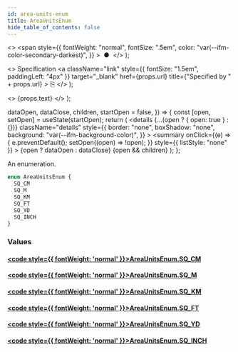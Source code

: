 ```yaml
---
id: area-units-enum
title: AreaUnitsEnum
hide_table_of_contents: false
---
```


  <>
    <span
      style={{
        fontWeight: "normal",
        fontSize: ".5em",
        color: "var(--ifm-color-secondary-darkest)",
      }}
    >
      &nbsp;●&nbsp;
    </span>
  </>
);

  <>
    Specification
    <a
      className="link"
      style={{ fontSize: "1.5em", paddingLeft: "4px" }}
      target="\_blank"
      href={props.url}
      title={"Specified by " + props.url}
    >
      ⎘
    </a>
  </>
);

  <>
    <span className={props.class}>{props.text}</span>
  </>
);


  dataOpen,
  dataClose,
  children,
  startOpen = false,
}) => {
  const [open, setOpen] = useState(startOpen);
  return (
    <details
      {...(open ? { open: true } : {})}
      className="details"
      style={{
        border: "none",
        boxShadow: "none",
        background: "var(--ifm-background-color)",
      }}
    >
      <summary
        onClick={(e) => {
          e.preventDefault();
          setOpen((open) => !open);
        }}
        style={{ listStyle: "none" }}
      >
        {open ? dataOpen : dataClose}
      </summary>
      {open && children}
    </details>
  );
};

An enumeration.

```graphql
enum AreaUnitsEnum {
  SQ_CM
  SQ_M
  SQ_KM
  SQ_FT
  SQ_YD
  SQ_INCH
}
```

### Values

#### [<code style={{ fontWeight: 'normal' }}>AreaUnitsEnum.<b>SQ_CM</b></code>](#)

>

#### [<code style={{ fontWeight: 'normal' }}>AreaUnitsEnum.<b>SQ_M</b></code>](#)

>

#### [<code style={{ fontWeight: 'normal' }}>AreaUnitsEnum.<b>SQ_KM</b></code>](#)

>

#### [<code style={{ fontWeight: 'normal' }}>AreaUnitsEnum.<b>SQ_FT</b></code>](#)

>

#### [<code style={{ fontWeight: 'normal' }}>AreaUnitsEnum.<b>SQ_YD</b></code>](#)

>

#### [<code style={{ fontWeight: 'normal' }}>AreaUnitsEnum.<b>SQ_INCH</b></code>](#)

>
